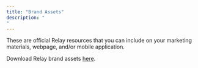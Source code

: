 ```yaml
---
title: "Brand Assets"
description: "
"
---
```

These are official Relay resources that you can include on your marketing materials, webpage, and/or mobile application.

Download Relay brand assets [here](https://reservoir-labs.notion.site/Relay-Brand-Guideline-4f2c46264df64c11822d8f2ea9d5c480).